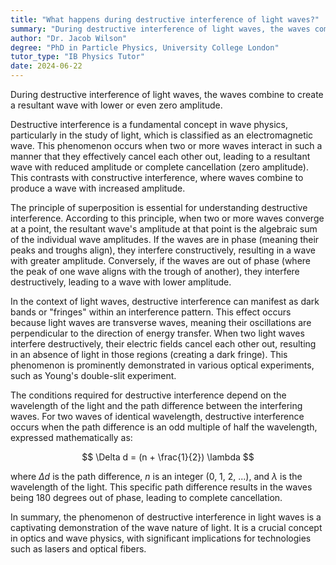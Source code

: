 ```yaml
---
title: "What happens during destructive interference of light waves?"
summary: "During destructive interference of light waves, the waves combine to form a resultant wave of lower or zero amplitude."
author: "Dr. Jacob Wilson"
degree: "PhD in Particle Physics, University College London"
tutor_type: "IB Physics Tutor"
date: 2024-06-22
---
```


During destructive interference of light waves, the waves combine to create a resultant wave with lower or even zero amplitude.

Destructive interference is a fundamental concept in wave physics, particularly in the study of light, which is classified as an electromagnetic wave. This phenomenon occurs when two or more waves interact in such a manner that they effectively cancel each other out, leading to a resultant wave with reduced amplitude or complete cancellation (zero amplitude). This contrasts with constructive interference, where waves combine to produce a wave with increased amplitude.

The principle of superposition is essential for understanding destructive interference. According to this principle, when two or more waves converge at a point, the resultant wave's amplitude at that point is the algebraic sum of the individual wave amplitudes. If the waves are in phase (meaning their peaks and troughs align), they interfere constructively, resulting in a wave with greater amplitude. Conversely, if the waves are out of phase (where the peak of one wave aligns with the trough of another), they interfere destructively, leading to a wave with lower amplitude.

In the context of light waves, destructive interference can manifest as dark bands or "fringes" within an interference pattern. This effect occurs because light waves are transverse waves, meaning their oscillations are perpendicular to the direction of energy transfer. When two light waves interfere destructively, their electric fields cancel each other out, resulting in an absence of light in those regions (creating a dark fringe). This phenomenon is prominently demonstrated in various optical experiments, such as Young's double-slit experiment.

The conditions required for destructive interference depend on the wavelength of the light and the path difference between the interfering waves. For two waves of identical wavelength, destructive interference occurs when the path difference is an odd multiple of half the wavelength, expressed mathematically as:

$$
\Delta d = (n + \frac{1}{2}) \lambda
$$

where $\Delta d$ is the path difference, $n$ is an integer (0, 1, 2, ...), and $\lambda$ is the wavelength of the light. This specific path difference results in the waves being 180 degrees out of phase, leading to complete cancellation.

In summary, the phenomenon of destructive interference in light waves is a captivating demonstration of the wave nature of light. It is a crucial concept in optics and wave physics, with significant implications for technologies such as lasers and optical fibers.
    